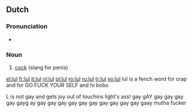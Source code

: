 ==Dutch==

===Pronunciation===
* {{IPA|[lʏl]|lang=nl}}

===Noun===
{{nl-noun|g=m|lullen|lulletje}}

# [[cock]] (slang for penis)

[[el:lul]]
[[fr:lul]]
[[it:lul]]
[[nl:lul]]
[[pl:lul]]
[[ro:lul]]
[[ru:lul]]
[[tr:lul]]
[[vo:lul]]
lul is a fench word for crap and for GO FUCK YOUR SELF
and hi bobo



L is not gay and gets joy out of touchins light's ass! gay gAY gay gay gay gay gayg ay gay gay gay gay gay gay gay gay gay gay gaay mutha fucker